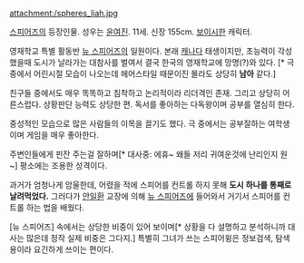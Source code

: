 attachment:/spheres_liah.jpg

[[스피어즈]]의 등장인물. 성우는 [[윤여진]]. 11세. 신장 155cm. [[보이시]]한 캐릭터. 

영재학교 특별 활동반 [[뉴 스피어즈]]의 일원이다.  본래 [[캐나다]] 태생이지만, 초능력이 각성 했을때 도시가 날라가는 대참사를 벌여서 결국 한국의 영재학교에 망명(?)와 있다. [* 극 중에서 어린시절 모습이 나오는데 헤어스타일 때문이진 몰라도 상당히 '''남아''' 같다.]

친구들 중에서도 매우 똑똑하고 침착하고 논리적이라 리더격인 존재. 그리고 상당히 어른스럽다. 상황판단 능력도 상당한 편. 독서를 좋아하는 다독왕이며 공부를 열심히 한다.

중성적인 모습으로 많은 사람들의 이목을 끌기도 했다. 극 중에서는 공부잘하는 여학생이며 게임을 매우 좋아한다.

주변인들에게 핀잔 주는걸 잘하며[* 대사중: 에휴~ 왜들 저리 귀여운것에 난리인지 원~] 평소에는 조용한 성격이다.    

과거가 엄청나게 암울한데, 어렸을 적에 스피어를 컨트롤 하지 못해 '''도시 하나를 통째로 날려먹었다.''' 그러다가 [[안일환]] 교장에 의해 [[뉴 스피어즈]]에 들어와서 거기서 스피어를 컨트롤 하는 법을 배웠다.

[뉴 스피어즈] 속에서는 상당한 비중이 있어 보이며[* 상황을 다 설명하고 분석하니까 대사는 많은데 정작 실제 비중은 그다지.] 특별히 그녀가 쓰는 스피어윙은 정보검색, 탐색용이라 요긴하게 쓰이는 편이다.
